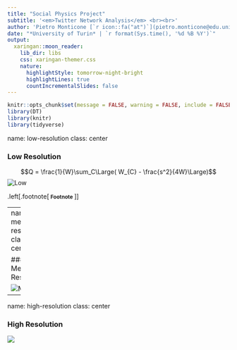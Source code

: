 ```yaml
---
title: "Social Physics Project"
subtitle: '<em>Twitter Network Analysis</em> <br><br>'
author: 'Pietro Monticone [`r icon::fa("at")`](pietro.monticone@edu.unito.it) [`r icon::fa("github")`](https://github.com/pitmonticone) <br> Claudio Moroni [`r icon::fa("at")`](claudio.moroni@edu.unito.it) [`r icon::fa("github")`](https://github.com/claudio20497)  <br> Davide Orsenigo [`r icon::fa("at")`](davide.orsenigo@edu.unito.it) [`r icon::fa("github")`](https://github.com/dadorse) <br><br>'
date: "*University of Turin* | `r format(Sys.time(), '%d %B %Y')`" 
output:
  xaringan::moon_reader:
    lib_dir: libs
    css: xaringan-themer.css
    nature:
      highlightStyle: tomorrow-night-bright
      highlightLines: true
      countIncrementalSlides: false
---
```


```r
knitr::opts_chunk$set(message = FALSE, warning = FALSE, include = FALSE, eval = FALSE) 
library(DT)
library(knitr)
library(tidyverse)
```

name: low-resolution
class: center 

### Low Resolution 

$$Q = \frac{1}{W}\sum_C\Large( W_{C} - \frac{s^2}{4W}\Large)$$
![Low](figures/PietroMonticone_Low.png)

.left[.footnote[<small> **Footnote** </small>]]

---
name: medium-resolution
class: center 

### Medium Resolution 

![Medium](figures/PietroMonticone_Medium.png)

---
name: high-resolution
class: center 

### High Resolution 

![](figures/PietroMonticone_High.png)

